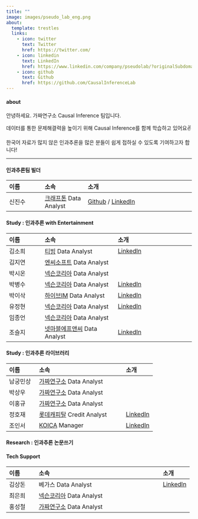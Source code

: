 ```yaml
---
title: ""
image: images/pseudo_lab_eng.png
about:
  template: trestles
  links:
    - icon: twitter
      text: Twitter
      href: https://twitter.com/
    - icon: linkedin
      text: LinkedIn
      href: https://www.linkedin.com/company/pseudolab/?originalSubdomain=kr
    - icon: github
      text: Github
      href: https://github.com/CausalInferenceLab
---
```


#### about

안녕하세요. 가짜연구소 Causal Inference 팀입니다.

데이터를 통한 문제해결력을 높이기 위해 Causal Inference를 함께 학습하고 있어요✌️

한국어 자료가 많지 않은 인과추론을 많은 분들이 쉽게 접하실 수 있도록 기여하고자 합니다!

------------------------------------------------------------------------

#### 인과추론팀 빌더

| 이름   | 소속                                              | 소개                                                                                                             |
|:-------------|:----------------|:-----------------------------------------|
| 신진수 | [크래프톤](https://www.krafton.com/) Data Analyst | [Github](https://github.com/CausalInferenceLab) / [LinkedIn](https://www.linkedin.com/in/jinsoo-shin-436060162/) |

#### Study : 인과추론 with Entertainment

| 이름   | 소속                                                                         | 소개                                                                            |
|:-------------|:----------------------------|:-----------------------------|
| 김소희 | [티빙](https://team.tving.com/) Data Analyst                                 | [LinkedIn](https://www.linkedin.com/in/sohee-kim-9460b6113/)                    |
| 김지연 | [엔씨소프트](https://kr.ncsoft.com/kr/index.do) Data Analyst                 |                                                                                 |
| 박시온 | [넥슨코리아](https://company.nexon.com/kr/) Data Analyst                     |                                                                                 |
| 박병수 | [넥슨코리아](https://company.nexon.com/kr/) Data Analyst                     | [LinkedIn](https://www.linkedin.com/in/byeongsu-park-58249b196/)                |
| 박이삭 | [하이브IM](https://hybecorp.com/kor/main) Data Analyst                       | [LinkedIn](https://www.linkedin.com/in/%EC%9D%B4%EC%82%AD-%EB%B0%95-75a7a916a/) |
| 유정현 | [넥슨코리아](https://company.nexon.com/kr/) Data Analyst                     | [LinkedIn](https://www.linkedin.com/in/jeonghyun-y-750a7b1b2/)                  |
| 임종언 | [넥슨코리아](https://company.nexon.com/kr/) Data Analyst                     |                                                                                 |
| 조슬지 | [넷마블에프앤씨](https://company.netmarble.com/studio/list/fnc) Data Analyst | [LinkedIn](https://www.linkedin.com/in/%EC%8A%AC%EC%A7%80-%EC%A1%B0-4370251b8/) |

#### Study : 인과추론 라이브러리

| 이름     | 소속                                                  | 소개                                               |
|:--------------|:------------------------------------------|:--------------|
| 남궁민상 | [가짜연구소](https://pseudo-lab.com) Data Analyst     |                                                    |
| 박상우   | [가짜연구소](https://pseudo-lab.com) Data Analyst     |                                                    |
| 이홍규   | [가짜연구소](https://pseudo-lab.com) Data Analyst     |                                                    |
| 정호재   | [롯데캐피탈](https://www.lottecap.com) Credit Analyst | [LinkedIn](https://www.linkedin.com/in/wjdghwo/)   |
| 조인서   | [KOICA](https://www.koica.go.kr) Manager              | [LinkedIn](https://www.linkedin.com/in/yinseo-cho) |

#### Research : 인과추론 논문쓰기

#### Tech Support

| 이름   | 소속                                                     | 소개                                                                            |
|:-----------|:------------------------------------------------|:-----------|
| 김상돈 | 베가스 Data Analyst                                      | [LinkedIn](https://www.linkedin.com/in/%EC%83%81%EB%8F%88-%EA%B9%80-b89985199/) |
| 최은희 | [넥슨코리아](https://company.nexon.com/kr/) Data Analyst |                                                                                 |
| 홍성철 | [가짜연구소](https://pseudo-lab.com) Data Analyst        |                                                                                 |
